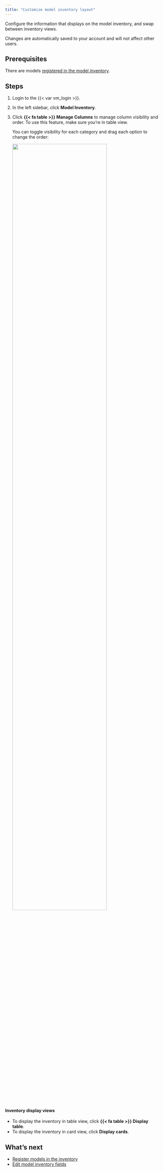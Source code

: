```yaml
---
title: "Customize model inventory layout"
---
```


Configure the information that displays on the model inventory, and swap between inventory views. 

:::{.callout}
Changes are automatically saved to your account and will not affect other users.
:::

## Prerequisites

There are models [registered in the model inventory](register-models-in-model-inventory.qmd).

## Steps

1. Login to the {{< var vm_login >}}.

2. In the left sidebar, click **Model Inventory**.

3. Click **{{< fa table >}} Manage Columns** to manage column visibility and order. To use this feature, make sure you're in table view.

   You can toggle visibility for each category and drag each option to change the order:


   ![](manage-columns-demo.gif){width=80% fig-alt="An animation that shows how to manage columns in the model inventory."}

#### Inventory display views

- To display the inventory in table view, click **{{< fa table >}} Display table**. 
- To display the inventory in card view, click **Display cards**.

## What's next

- [Register models in the inventory](register-models-in-model-inventory.qmd)
- [Edit model inventory fields](edit-model-inventory-fields.qmd)